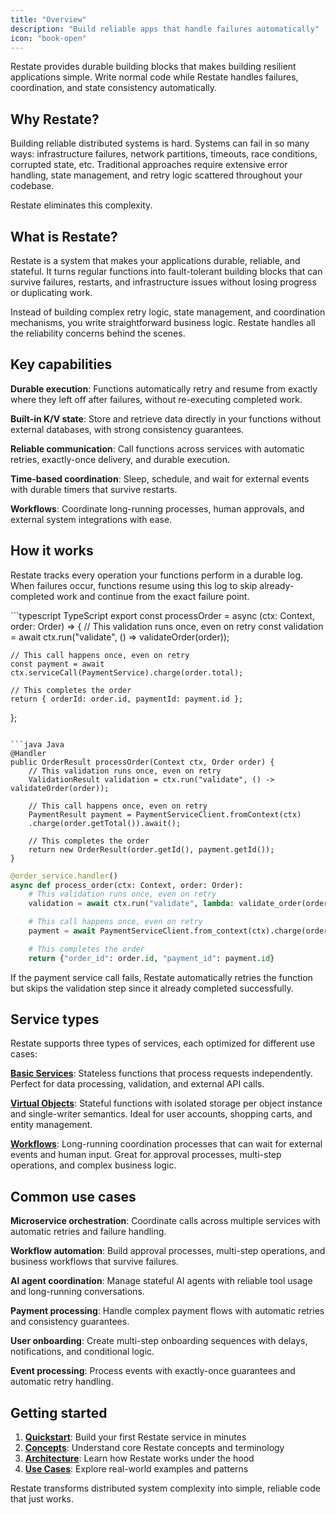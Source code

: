 ```yaml
---
title: "Overview"
description: "Build reliable apps that handle failures automatically"
icon: "book-open"
---
```


Restate provides durable building blocks that makes building resilient applications simple. Write normal code while Restate handles failures, coordination, and state consistency automatically.

## Why Restate?

Building reliable distributed systems is hard.
Systems can fail in so many ways: infrastructure failures, network partitions, timeouts, race conditions, corrupted state, etc. Traditional approaches require extensive error handling, state management, and retry logic scattered throughout your codebase.

Restate eliminates this complexity.

## What is Restate?

Restate is a system that makes your applications durable, reliable, and stateful. It turns regular functions into fault-tolerant building blocks that can survive failures, restarts, and infrastructure issues without losing progress or duplicating work.

Instead of building complex retry logic, state management, and coordination mechanisms, you write straightforward business logic. Restate handles all the reliability concerns behind the scenes.

## Key capabilities

**Durable execution**: Functions automatically retry and resume from exactly where they left off after failures, without re-executing completed work.

**Built-in K/V state**: Store and retrieve data directly in your functions without external databases, with strong consistency guarantees.

**Reliable communication**: Call functions across services with automatic retries, exactly-once delivery, and durable execution.

**Time-based coordination**: Sleep, schedule, and wait for external events with durable timers that survive restarts.

**Workflows**: Coordinate long-running processes, human approvals, and external system integrations with ease.

## How it works

Restate tracks every operation your functions perform in a durable log. When failures occur, functions resume using this log to skip already-completed work and continue from the exact failure point.

<CodeGroup>
```typescript TypeScript
    export const processOrder = async (ctx: Context, order: Order) => {
    // This validation runs once, even on retry
    const validation = await ctx.run("validate", () => validateOrder(order));

    // This call happens once, even on retry
    const payment = await ctx.serviceCall(PaymentService).charge(order.total);

    // This completes the order
    return { orderId: order.id, paymentId: payment.id };
};
```

```java Java
@Handler
public OrderResult processOrder(Context ctx, Order order) {
    // This validation runs once, even on retry
    ValidationResult validation = ctx.run("validate", () -> validateOrder(order));

    // This call happens once, even on retry
    PaymentResult payment = PaymentServiceClient.fromContext(ctx)
    .charge(order.getTotal()).await();

    // This completes the order
    return new OrderResult(order.getId(), payment.getId());
}
```

```python Python
@order_service.handler()
async def process_order(ctx: Context, order: Order):
    # This validation runs once, even on retry
    validation = await ctx.run("validate", lambda: validate_order(order))

    # This call happens once, even on retry
    payment = await PaymentServiceClient.from_context(ctx).charge(order.total)

    # This completes the order
    return {"order_id": order.id, "payment_id": payment.id}
```
</CodeGroup>

If the payment service call fails, Restate automatically retries the function but skips the validation step since it already completed successfully.

## Service types

Restate supports three types of services, each optimized for different use cases:

**[Basic Services](/build/services/basic-service)**: Stateless functions that process requests independently. Perfect for data processing, validation, and external API calls.

**[Virtual Objects](/build/services/virtual-object)**: Stateful functions with isolated storage per object instance and single-writer semantics. Ideal for user accounts, shopping carts, and entity management.

**[Workflows](/build/services/workflow)**: Long-running coordination processes that can wait for external events and human input. Great for approval processes, multi-step operations, and complex business logic.

## Common use cases

**Microservice orchestration**: Coordinate calls across multiple services with automatic retries and failure handling.

**Workflow automation**: Build approval processes, multi-step operations, and business workflows that survive failures.

**AI agent coordination**: Manage stateful AI agents with reliable tool usage and long-running conversations.

**Payment processing**: Handle complex payment flows with automatic retries and consistency guarantees.

**User onboarding**: Create multi-step onboarding sequences with delays, notifications, and conditional logic.

**Event processing**: Process events with exactly-once guarantees and automatic retry handling.

## Getting started

1. **[Quickstart](/get-started/quickstart)**: Build your first Restate service in minutes
2. **[Concepts](/get-started/concepts)**: Understand core Restate concepts and terminology
3. **[Architecture](/architecture)**: Learn how Restate works under the hood
4. **[Use Cases](/use-cases/payment-processing)**: Explore real-world examples and patterns

Restate transforms distributed system complexity into simple, reliable code that just works.